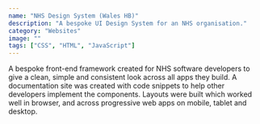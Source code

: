 ```yaml
---
name: "NHS Design System (Wales HB)"
description: "A bespoke UI Design System for an NHS organisation."
category: "Websites"
image: ""
tags: ["CSS", "HTML", "JavaScript"]
---
```


A bespoke front-end framework created for NHS software developers to give a clean, simple and consistent look across all apps they build. A documentation site was created with code snippets to help other developers implement the components. Layouts were built which worked well in browser, and across progressive web apps on mobile, tablet and desktop.